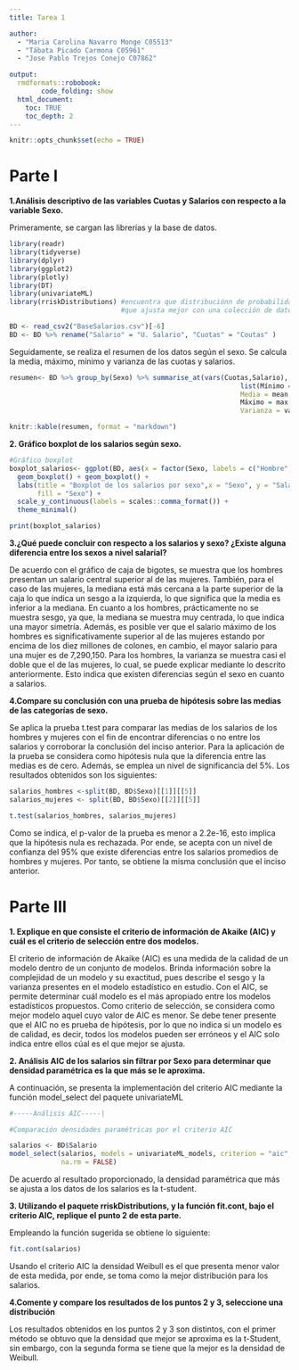 ```yaml
---
title: Tarea 1

author:
  - "Maria Carolina Navarro Monge C05513"
  - "Tábata Picado Carmona C05961"
  - "Jose Pablo Trejos Conejo C07862"

output:
  rmdformats::robobook:
        code_folding: show
  html_document:
    toc: TRUE
    toc_depth: 2
---
```


```{=html}
<STYLE TYPE="text/css">
<!--
  .r {
    border: none;
    border-radius: 0px;
  }
  
  #TOC {
    font-size: 14pt;
    color: #ffa07a;
    margin: 4rem 0 4rem;
  }
  
  a:hover {
    color: #ffa07a;
  }
  
  a {
    color: #393d42;
  }
  th{
    font-weight: bold;
    background-color: #ffa07a;
  }
  table { 
    font-size: 8pt;
    font-family: Arial; 
    border-collapse: collapse;
  }
--->
</STYLE>
```
```r
knitr::opts_chunk$set(echo = TRUE)
```

# Parte I

**1.Análisis descriptivo de las variables Cuotas y Salarios con respecto a la variable Sexo.**

Primeramente, se cargan las librerías y la base de datos.

```r
library(readr)
library(tidyverse)
library(dplyr)
library(ggplot2)
library(plotly)
library(DT)
library(univariateML)
library(rriskDistributions) #encuentra que distribuciónn de probabilidades es la
                            #que ajusta mejor con una colección de datos.

BD <- read_csv2("BaseSalarios.csv")[-6]
BD <- BD %>% rename("Salario" = "U. Salario", "Cuotas" = "Coutas" )
```

Seguidamente, se realiza el resumen de los datos según el sexo. Se calcula la media, máximo, mínimo y varianza de las cuotas y salarios.

```r
resumen<- BD %>% group_by(Sexo) %>% summarise_at(vars(Cuotas,Salario), 
                                                          list(Mínimo = min,
                                                          Media = mean,
                                                          Máximo = max,
                                                          Varianza = var))

knitr::kable(resumen, format = "markdown")

```

**2. Gráfico boxplot de los salarios según sexo.**

```r
#Gráfico boxplot
boxplot_salarios<- ggplot(BD, aes(x = factor(Sexo, labels = c("Hombre", "Mujer")), y = Salario, fill= factor(Sexo, labels = c("Hombre", "Mujer")))) + 
  geom_boxplot() + geom_boxplot() +
  labs(title = "Boxplot de los salarios por sexo",x = "Sexo", y = "Salario", 
       fill = "Sexo") + 
  scale_y_continuous(labels = scales::comma_format()) +
  theme_minimal()

print(boxplot_salarios)

```

**3.¿Qué puede concluir con respecto a los salarios y sexo? ¿Existe alguna diferencia entre los sexos a nivel salarial?**

De acuerdo con el gráfico de caja de bigotes, se muestra que los hombres presentan un salario central superior al de las mujeres. También, para el caso de las mujeres, la mediana está más cercana a la parte superior de la caja lo que indica un sesgo a la izquierda, lo que significa que la media es inferior a la mediana. En cuanto a los hombres, prácticamente no se muestra sesgo, ya que, la mediana se muestra muy centrada, lo que indica una mayor simetría. Además, es posible ver que el salario máximo de los hombres es significativamente superior al de las mujeres estando por encima de los diez millones de colones, en cambio, el mayor salario para una mujer es de 7,290,150. Para los hombres, la varianza se muestra casi el doble que el de las mujeres, lo cual, se puede explicar mediante lo descrito anteriormente. Esto indica que existen diferencias según el sexo en cuanto a salarios.

**4.Compare su conclusión con una prueba de hipótesis sobre las medias de las categorías de sexo.**

Se aplica la prueba t.test para comparar las medias de los salarios de los hombres y mujeres con el fin de encontrar diferencias o no entre los salarios y corroborar la conclusión del inciso anterior. Para la aplicación de la prueba se considera como hipótesis nula que la diferencia entre las medias es de cero. Además, se emplea un nivel de significancia del 5%. Los resultados obtenidos son los siguientes:

```r
salarios_hombres <-split(BD, BD$Sexo)[[1]][[5]]
salarios_mujeres <- split(BD, BD$Sexo)[[2]][[5]]

t.test(salarios_hombres, salarios_mujeres)

```

Como se indica, el p-valor de la prueba es menor a 2.2e-16, esto implica que la hipótesis nula es rechazada. Por ende, se acepta con un nivel de confianza del 95% que existe diferencias entre los salarios promedios de hombres y mujeres. Por tanto, se obtiene la misma conclusión que el inciso anterior.

# Parte III

**1. Explique en que consiste el criterio de información de Akaike (AIC) y cuál es el criterio de selección entre dos modelos.**

El criterio de información de Akaike (AIC) es una medida de la calidad de un modelo dentro de un conjunto de modelos. Brinda información sobre la complejidad de un modelo y su exactitud, pues describe el sesgo y la varianza presentes en el modelo estadístico en estudio. Con el AIC, se permite determinar cuál modelo es el más apropiado entre los modelos estadísticos propuestos. Como criterio de selección, se considera como mejor modelo aquel cuyo valor de AIC es menor. Se debe tener presente que el AIC no es prueba de hipótesis, por lo que no indica si un modelo es de calidad, es decir, todos los modelos pueden ser erróneos y el AIC solo indica entre ellos cúal es el que mejor se ajusta.

**2. Análisis AIC de los salarios sin filtrar por Sexo para determinar que densidad paramétrica es la que más se le aproxima. **

A continuación, se presenta la implementación del criterio AIC mediante la función model_select del paquete univariateML 

```r
#-----Análisis AIC-----|

#Comparación densidades paramétricas por el criterio AIC

salarios <- BD$Salario
model_select(salarios, models = univariateML_models, criterion = "aic",
             na.rm = FALSE)
```

De acuerdo al resultado proporcionado, la densidad paramétrica que más se ajusta a los datos
de los salarios es la t-student.

**3. Utilizando el paquete rriskDistributions, y la función fit.cont, bajo el criterio AIC, replique el punto 2 de esta parte.**

Empleando la función sugerida se obtiene lo siguiente:

```r
fit.cont(salarios)
```
Usando el criterio AIC la densidad Weibull es el que presenta menor valor de esta medida, por ende, se toma como la mejor distribución para los salarios.


**4.Comente y compare los resultados de los puntos 2 y 3, seleccione una distribución**

Los resultados obtenidos en los puntos 2 y 3 son distintos, con el primer método se obtuvo que la densidad que mejor se aproxima es la t-Student, sin embargo, con la segunda forma se tiene que la mejor es la densidad de Weibull.
